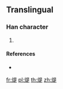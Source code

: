 {{character info/new}}
==Translingual==

===Han character===
{{Han char|rn=86|rad=火|as=09|sn=13|four=|canj=FAMO}}

# {{defn|Han|sort=火09}}

====References====
* {{Han ref|kx=0678.161|hdz=32216.151|uh=7176|ud=29046}}

[[fr:煶]]
[[pl:煶]]
[[th:煶]]
[[zh:煶]]